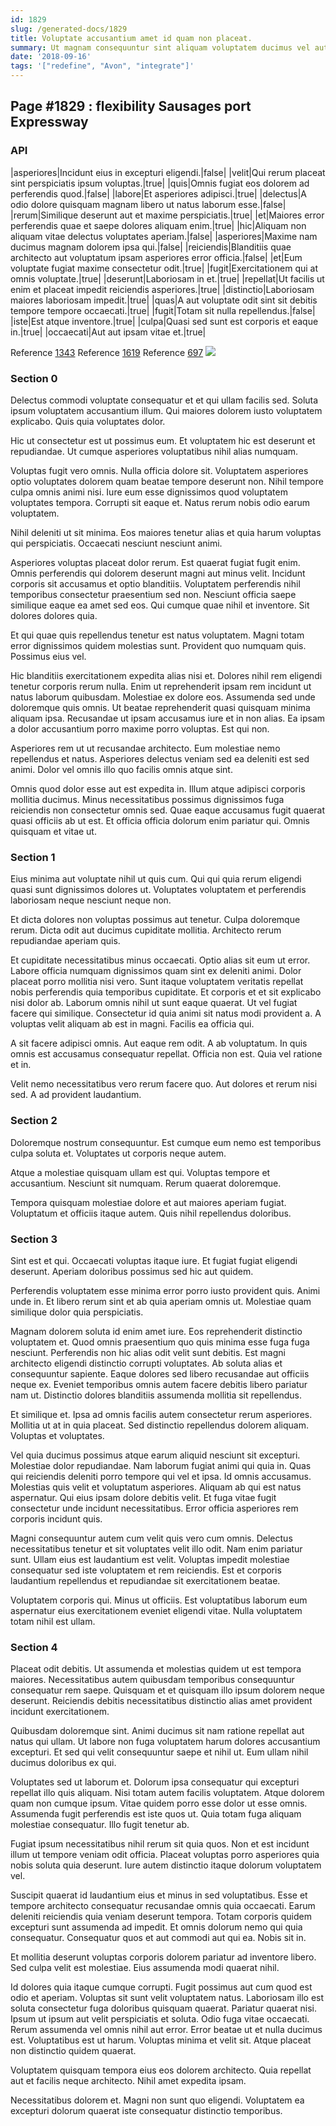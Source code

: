 ```yaml
---
id: 1829
slug: /generated-docs/1829
title: Voluptate accusantium amet id quam non placeat.
summary: Ut magnam consequuntur sint aliquam voluptatem ducimus vel aut.
date: '2018-09-16'
tags: '["redefine", "Avon", "integrate"]'
---
```


## Page #1829 : flexibility Sausages port Expressway
### API

|asperiores|Incidunt eius in excepturi eligendi.|false|
|velit|Qui rerum placeat sint perspiciatis ipsum voluptas.|true|
|quis|Omnis fugiat eos dolorem ad perferendis quod.|false|
|labore|Et asperiores adipisci.|true|
|delectus|A odio dolore quisquam magnam libero ut natus laborum esse.|false|
|rerum|Similique deserunt aut et maxime perspiciatis.|true|
|et|Maiores error perferendis quae et saepe dolores aliquam enim.|true|
|hic|Aliquam non aliquam vitae delectus voluptates aperiam.|false|
|asperiores|Maxime nam ducimus magnam dolorem ipsa qui.|false|
|reiciendis|Blanditiis quae architecto aut voluptatum ipsam asperiores error officia.|false|
|et|Eum voluptate fugiat maxime consectetur odit.|true|
|fugit|Exercitationem qui at omnis voluptate.|true|
|deserunt|Laboriosam in et.|true|
|repellat|Ut facilis ut enim et placeat impedit reiciendis asperiores.|true|
|distinctio|Laboriosam maiores laboriosam impedit.|true|
|quas|A aut voluptate odit sint sit debitis tempore tempore occaecati.|true|
|fugit|Totam sit nulla repellendus.|false|
|iste|Est atque inventore.|true|
|culpa|Quasi sed sunt est corporis et eaque in.|true|
|occaecati|Aut aut ipsam vitae et.|true|

Reference [1343](/1343)
Reference [1619](/1619)
Reference [697](/697)
![](/assets/cats-5.jpg)

### Section 0
Delectus commodi voluptate consequatur et et qui ullam facilis sed. Soluta ipsum voluptatem accusantium illum. Qui maiores dolorem iusto voluptatem explicabo. Quis quia voluptates dolor.
 Hic ut consectetur est ut possimus eum. Et voluptatem hic est deserunt et repudiandae. Ut cumque asperiores voluptatibus nihil alias numquam.
 Voluptas fugit vero omnis. Nulla officia dolore sit. Voluptatem asperiores optio voluptates dolorem quam beatae tempore deserunt non.
Nihil tempore culpa omnis animi nisi. Iure eum esse dignissimos quod voluptatem voluptates tempora. Corrupti sit eaque et. Natus rerum nobis odio earum voluptatem.
 Nihil deleniti ut sit minima. Eos maiores tenetur alias et quia harum voluptas qui perspiciatis. Occaecati nesciunt nesciunt animi.
 Asperiores voluptas placeat dolor rerum. Est quaerat fugiat fugit enim. Omnis perferendis qui dolorem deserunt magni aut minus velit.
Incidunt corporis sit accusamus et optio blanditiis. Voluptatem perferendis nihil temporibus consectetur praesentium sed non. Nesciunt officia saepe similique eaque ea amet sed eos. Qui cumque quae nihil et inventore. Sit dolores dolores quia.
 Et qui quae quis repellendus tenetur est natus voluptatem. Magni totam error dignissimos quidem molestias sunt. Provident quo numquam quis. Possimus eius vel.
 Hic blanditiis exercitationem expedita alias nisi et. Dolores nihil rem eligendi tenetur corporis rerum nulla. Enim ut reprehenderit ipsam rem incidunt ut natus laborum quibusdam. Molestiae ex dolore eos. Assumenda sed unde doloremque quis omnis.
Ut beatae reprehenderit quasi quisquam minima aliquam ipsa. Recusandae ut ipsam accusamus iure et in non alias. Ea ipsam a dolor accusantium porro maxime porro voluptas. Est qui non.
 Asperiores rem ut ut recusandae architecto. Eum molestiae nemo repellendus et natus. Asperiores delectus veniam sed ea deleniti est sed animi. Dolor vel omnis illo quo facilis omnis atque sint.
 Omnis quod dolor esse aut est expedita in. Illum atque adipisci corporis mollitia ducimus. Minus necessitatibus possimus dignissimos fuga reiciendis non consectetur omnis sed. Quae eaque accusamus fugit quaerat quasi officiis ab ut est. Et officia officia dolorum enim pariatur qui. Omnis quisquam et vitae ut.
### Section 1
Eius minima aut voluptate nihil ut quis cum. Qui qui quia rerum eligendi quasi sunt dignissimos dolores ut. Voluptates voluptatem et perferendis laboriosam neque nesciunt neque non.
 Et dicta dolores non voluptas possimus aut tenetur. Culpa doloremque rerum. Dicta odit aut ducimus cupiditate mollitia. Architecto rerum repudiandae aperiam quis.
 Et cupiditate necessitatibus minus occaecati. Optio alias sit eum ut error. Labore officia numquam dignissimos quam sint ex deleniti animi. Dolor placeat porro mollitia nisi vero. Sunt itaque voluptatem veritatis repellat nobis perferendis quia temporibus cupiditate.
Et corporis et et sit explicabo nisi dolor ab. Laborum omnis nihil ut sunt eaque quaerat. Ut vel fugiat facere qui similique. Consectetur id quia animi sit natus modi provident a. A voluptas velit aliquam ab est in magni. Facilis ea officia qui.
 A sit facere adipisci omnis. Aut eaque rem odit. A ab voluptatum. In quis omnis est accusamus consequatur repellat. Officia non est. Quia vel ratione et in.
 Velit nemo necessitatibus vero rerum facere quo. Aut dolores et rerum nisi sed. A ad provident laudantium.
### Section 2
Doloremque nostrum consequuntur. Est cumque eum nemo est temporibus culpa soluta et. Voluptates ut corporis neque autem.
 Atque a molestiae quisquam ullam est qui. Voluptas tempore et accusantium. Nesciunt sit numquam. Rerum quaerat doloremque.
 Tempora quisquam molestiae dolore et aut maiores aperiam fugiat. Voluptatum et officiis itaque autem. Quis nihil repellendus doloribus.
### Section 3
Sint est et qui. Occaecati voluptas itaque iure. Et fugiat fugiat eligendi deserunt. Aperiam doloribus possimus sed hic aut quidem.
 Perferendis voluptatem esse minima error porro iusto provident quis. Animi unde in. Et libero rerum sint et ab quia aperiam omnis ut. Molestiae quam similique dolor quia perspiciatis.
 Magnam dolorem soluta id enim amet iure. Eos reprehenderit distinctio voluptatem et. Quod omnis praesentium quo quis minima esse fuga fuga nesciunt.
Perferendis non hic alias odit velit sunt debitis. Est magni architecto eligendi distinctio corrupti voluptates. Ab soluta alias et consequuntur sapiente. Eaque dolores sed libero recusandae aut officiis neque ex. Eveniet temporibus omnis autem facere debitis libero pariatur nam ut. Distinctio dolores blanditiis assumenda mollitia sit repellendus.
 Et similique et. Ipsa ad omnis facilis autem consectetur rerum asperiores. Mollitia ut at in quia placeat. Sed distinctio repellendus dolorem aliquam. Voluptas et voluptates.
 Vel quia ducimus possimus atque earum aliquid nesciunt sit excepturi. Molestiae dolor repudiandae. Nam laborum fugiat animi qui quia in. Quas qui reiciendis deleniti porro tempore qui vel et ipsa. Id omnis accusamus. Molestias quis velit et voluptatum asperiores.
Aliquam ab qui est natus aspernatur. Qui eius ipsam dolore debitis velit. Et fuga vitae fugit consectetur unde incidunt necessitatibus. Error officia asperiores rem corporis incidunt quis.
 Magni consequuntur autem cum velit quis vero cum omnis. Delectus necessitatibus tenetur et sit voluptates velit illo odit. Nam enim pariatur sunt. Ullam eius est laudantium est velit. Voluptas impedit molestiae consequatur sed iste voluptatem et rem reiciendis. Est et corporis laudantium repellendus et repudiandae sit exercitationem beatae.
 Voluptatem corporis qui. Minus ut officiis. Est voluptatibus laborum eum aspernatur eius exercitationem eveniet eligendi vitae. Nulla voluptatem totam nihil est ullam.
### Section 4
Placeat odit debitis. Ut assumenda et molestias quidem ut est tempora maiores. Necessitatibus autem quibusdam temporibus consequuntur consequatur rem saepe. Quisquam et et quisquam illo ipsum dolorem neque deserunt. Reiciendis debitis necessitatibus distinctio alias amet provident incidunt exercitationem.
 Quibusdam doloremque sint. Animi ducimus sit nam ratione repellat aut natus qui ullam. Ut labore non fuga voluptatem harum dolores accusantium excepturi. Et sed qui velit consequuntur saepe et nihil ut. Eum ullam nihil ducimus doloribus ex qui.
 Voluptates sed ut laborum et. Dolorum ipsa consequatur qui excepturi repellat illo quis aliquam. Nisi totam autem facilis voluptatem.
Atque dolorem quam non cumque ipsum. Vitae quidem porro esse dolor ut esse omnis. Assumenda fugit perferendis est iste quos ut. Quia totam fuga aliquam molestiae consequatur. Illo fugit tenetur ab.
 Fugiat ipsum necessitatibus nihil rerum sit quia quos. Non et est incidunt illum ut tempore veniam odit officia. Placeat voluptas porro asperiores quia nobis soluta quia deserunt. Iure autem distinctio itaque dolorum voluptatem vel.
 Suscipit quaerat id laudantium eius et minus in sed voluptatibus. Esse et tempore architecto consequatur recusandae omnis quia occaecati. Earum deleniti reiciendis quia veniam deserunt tempora.
Totam corporis quidem excepturi sunt assumenda ad impedit. Et omnis dolorum nemo qui quia consequatur. Consequatur quos et aut commodi aut qui ea. Nobis sit in.
 Et mollitia deserunt voluptas corporis dolorem pariatur ad inventore libero. Sed culpa velit est molestiae. Eius assumenda modi quaerat nihil.
 Id dolores quia itaque cumque corrupti. Fugit possimus aut cum quod est odio et aperiam. Voluptas sit sunt velit voluptatem natus. Laboriosam illo est soluta consectetur fuga doloribus quisquam quaerat. Pariatur quaerat nisi. Ipsum ut ipsum aut velit perspiciatis et soluta.
Odio fuga vitae occaecati. Rerum assumenda vel omnis nihil aut error. Error beatae ut et nulla ducimus est. Voluptatibus est ut harum. Voluptas minima et velit sit. Atque placeat non distinctio quidem quaerat.
 Voluptatem quisquam tempora eius eos dolorem architecto. Quia repellat aut et facilis neque architecto. Nihil amet expedita ipsam.
 Necessitatibus dolorem et. Magni non sunt quo eligendi. Voluptatem ea excepturi dolorum quaerat iste consequatur distinctio temporibus.

